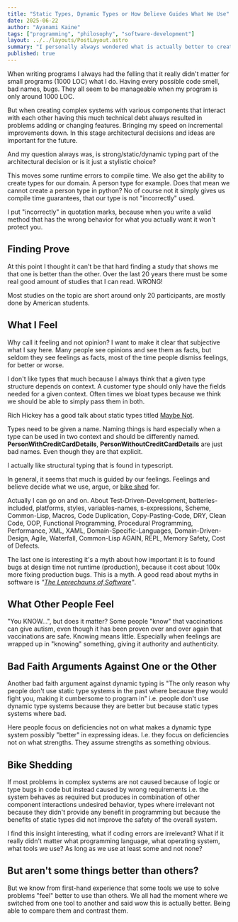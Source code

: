 ```yaml
---
title: "Static Types, Dynamic Types or How Believe Guides What We Use"
date: 2025-06-22
author: "Ayanami Kaine"
tags: ["programming", "philosophy", "software-development"]
layout: ../../layouts/PostLayout.astro
summary: "I personally always wondered what is actually better to create complex systems that can evolve overtime. A strongly, a static or a dynamic typed system?"
published: true
---
```



When writing programs I always had the felling that it really didn't matter for small programs (1000 LOC) what I do. Having every possible code smell, bad names, bugs. They all seem to be manageable when my program is only around 1000 LOC.

But when creating complex systems with various components that interact with each other having this much technical debt always resulted in problems adding or changing features. Bringing my speed on incremental improvements down. In this stage architectural decisions and ideas are important for the future.

And my question always was, is strong/static/dynamic typing part of the architectural decision or is it just a stylistic choice?

This moves some runtime errors to compile time. We also get the ability to create types for our domain. A person type for example. Does that mean we cannot create a person type in python? No of course not it simply gives us compile time guarantees, that our type is not "incorrectly" used.

I put "incorrectly" in quotation marks, because when you write a valid method that has the wrong behavior for what you actually want it won't protect you.

## Finding Prove

At this point I thought it can't be that hard finding a study that shows me that one is better than the other. Over the last 20 years there must be some real good amount of studies that I can read. WRONG!

Most studies on the topic are short around only 20 participants, are mostly done by American students.

## What I Feel

Why call it feeling and not opinion? I want to make it clear that subjective what I say here. Many people see opinions and see them as facts, but seldom they see feelings as facts, most of the time people dismiss feelings, for better or worse.

I don't like types that much because I always think that a given type structure depends on context. A customer type should only have the fields needed for a given context. Often times we bloat types because we think we should be able to simply pass them in both.

Rich Hickey has a good talk about static types titled [Maybe Not](https://youtu.be/YR5WdGrpoug?si=4mI8doBX6jj6PJkk).

Types need to be given a name. Naming things is hard especially when a type can be used in two context and should be differently named. **PersonWithCreditCardDetails**, **PersonWithoutCreditCardDetails** are just bad names. Even though they are that explicit.

I actually like structural typing that is found in typescript.

<BookQuote
    quote="TypeScript is a Structural Type System. A structural type system means that when comparing types, TypeScript only takes into account the members on the type."
    author="Type Compatibility"
    source="The TypeScript Docs"
/>

In general, it seems that much is guided by our feelings. Feelings and believe decide what we use, argue, or <a href="https://en.wikipedia.org/wiki/Law_of_triviality">bike shed</a> for.

Actually I can go on and on. About Test-Driven-Development, batteries-included, platforms, styles, variables-names, s-expressions, Scheme, Common-Lisp, Macros, Code Duplication, Copy-Pasting-Code, DRY, Clean Code, OOP, Functional Programming, Procedural Programming, Performance, XML, XAML, Domain-Specific-Languages, Domain-Driven-Design, Agile, Waterfall, Common-Lisp AGAIN, REPL, Memory Safety, Cost of Defects.

The last one is interesting it's a myth about how important it is to found bugs at design time not runtime (production), because it cost about 100x more fixing production bugs. This is a myth. A good read about myths in software is _"[The Leprechauns of Software](https://leanpub.com/leprechauns/read)"_.

<HackerNews
    title="The “bugs are 100x more expensive to fix in production” study might not exist"
    url="https://news.ycombinator.com/item?id=27917595"
    author="akkartik"
    points={159}
    comments={130}
    hnUrl="https://news.ycombinator.com/item?id=27917857"
    comment="This article is about the poor state of research in the software field. The 'bugs are 100x more expensive to fix in production' bit is just a glaring example of that. The article isn't in any major way refuting 'bugs are 100x more expensive to fix in production', it's just stating that the study may not exist, so there's no need to defend your beliefs as many are doing in the comments."
    commenter="whoisthemachine"
/>

## What Other People Feel

<HackerNews
    title="The “bugs are 100x more expensive to fix in production” study might not exist"
    url="https://news.ycombinator.com/item?id=27917595"
    author="sohkamyung"
    points={159}
    comments={130}
    hnUrl="https://news.ycombinator.com/item?id=27919137"
    comment="And while 100x might not be true, you KNOW it's a lot more damaging, costly, and disruptive to have to fix a bug that makes it way to production - arguments in favor of testing, canary releases, code reviews, robust programming languages and architectures, etc. They won't stop all issues, but the less that make it to production the better. That one doesn't take language games or political games, I think. It shouldn't anyway."
    commenter="Cthulhu_"
/>

"You KNOW...", but does it matter? Some people "know" that vaccinations can give autism, even though it has been proven over and over again that vaccinations are safe. Knowing means little. Especially when feelings are wrapped up in "knowing" something, giving it authority and authenticity.

<HackerNews
    title="Study of 49 programmers: static type system had no effect on development time"
    url="https://news.ycombinator.com/item?id=4082775"
    author="akkartik"
    points={155}
    comments={187}
    hnUrl="https://news.ycombinator.com/item?id=4082981"
    comment="The study may or may not be flawed, but what's really interesting to me is the reaction. We need more science in our computer science, which means more experiments and more results like this. We should also be open to the truth that we use the tools we like because we like them rather than because they're technically superior, even though we pimp them ad nauseum as though they are. I once read an article about a technique Intel had developed for improving cooling of processors by changing the shape of the fan. I related this to some of my co-workers. One of them proceeded to tell me that this can't possibly work, backing up his argument with 'reasoning' based on off-the-cuff remarks about the way air and physics 'must' work. The fact that Intel had actually done this seemed to have no effect on his eagerness to continue the 'debate' about this scientific fact. I have a hard time believing that I get no benefit from using Haskell over Smalltalk, but if a body of science were to appear that cast doubt on that belief, the appropriate thing to do is change the belief, not stand around debating from imagined first principles why all the science is wrong and can't be so. Shut up, design an experiment and go prove it! Perhaps there's little of this kind of actual science in our computer science because it would mean asking hard questions and accepting difficult truths. 'The prisoner falls in love with his chains."
    commenter="fusiongyro"
/>

<HackerNews
    title="Types are a basic tool of software design (2018)"
    url="https://news.ycombinator.com/item?id=42557692"
    author="gus_leonel"
    points={103}
    comments={118}
    hnUrl="https://news.ycombinator.com/item?id=42587094"
    comment="I go a little back and forth on this with my experience in F#, which relies heavily on inferred types. You can write a lot of F# before you need to add type annotations, but eventually, things become a spiderweb. The key issue is when you make a 'small' change to some method/value, the changes ripple through the program creating confusing errors sometimes where the compiler is trying to knit things together. After a while, I found myself adding back types in a decent number of places to 'anchor' the type inference, indicating that a certain type/signature is fixed, and a change should be carefully considered. I still don't know how folks deal with these kinds of changes in weakly typed languages without always allowing bugs to pour into their code over time. But I do love the 'move fast' and low boilerplate aspects of 'typeless' coding."
    commenter="algorithmsRcool"
/>

## Bad Faith Arguments Against One or the Other

Another bad faith argument against dynamic typing is "The only reason why people don't use static type systems in the past where because they would fight you, making it cumbersome to program in" i.e. people don't use dynamic type systems because they are better but because static types systems where bad.

Here people focus on deficiencies not on what makes a dynamic type system possibly "better" in expressing ideas. I.e. they focus on deficiencies not on what strengths. They assume strengths as something obvious.

## Bike Shedding

If most problems in complex systems are not caused because of logic or type bugs in code but instead caused by wrong requirements i.e. the system behaves as required but produces in combination of other component interactions undesired behavior, types where irrelevant not because they didn't provide any benefit in programming but because the benefits of static types did not improve the safety of the overall system.

<BookQuote
    quote="Nearly all the serious accidents in which software has been involved in the past twenty years can be traced to requirements flaws, not coding errors. ... There is not only anecdotal but some hard data to support the hypothesis that safety problems in software stem from requirement flaws and not coding errors."
    author="Nancy Leveson"
    source="Engineering a Safer World - Systems Thinking Applied to Safety, P.49"
/>

I find this insight interesting, what if coding errors are irrelevant? What if it really didn't matter what programming language, what operating system, what tools we use? As long as we use at least some and not none?

## But aren't some things better than others?

But we know from first-hand experience that some tools we use to solve problems "feel" better to use than others. We all had the moment where we switched from one tool to another and said wow this is actually better. Being able to compare them and contrast them.
